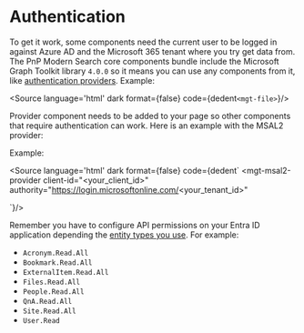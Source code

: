 
<Meta title="Introduction / Authentication " />

# Authentication

To get it work, some components need the current user to be logged in against Azure AD and the Microsoft 365 tenant where you try get data from.
The PnP Modern Search core components bundle include the Microsoft Graph Toolkit library `4.0.0` so it means you can use any components from it, like [authentication providers](https://learn.microsoft.com/en-us/graph/toolkit/providers/providers). 
Example:

<Source language='html' dark format={false} code={dedent`<mgt-file>`}/>

Provider component needs to be added to your page so other components that require authentication can work. Here is an example with the MSAL2 provider:

Example:

<Source language='html' dark format={false} code={dedent`
<mgt-msal2-provider 
    client-id="<your_client_id>"
    authority="https://login.microsoftonline.com/<your_tenant_id>"
>
</mgt-msal2-provider>
`}/>

Remember you have to configure API permissions on your Entra ID application depending the [entity types you use](https://learn.microsoft.com/en-us/graph/api/resources/search-api-overview?view=graph-rest-1.0#scope-search-based-on-entity-types). For example:
- `Acronym.Read.All`
- `Bookmark.Read.All`
- `ExternalItem.Read.All`
- `Files.Read.All`
- `People.Read.All`
- `QnA.Read.All`
- `Site.Read.All`
- `User.Read`
